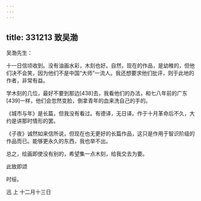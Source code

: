 ```yaml
---
---
---
```

title: 331213 致吴渤
---




吴渤先生：

十一日信顷收到。没有油画水彩，木刻也好。自然，现在的作品，是幼稚的，但他们决不会笑，因为他们不是中国“大师”一流人。我还想要求他们批评，则于此地的作者，非常有益。

学木刻的几位，最好不要到那边[438]去，我看他们的办法，和七八年前的广东[439]一样，他们会忽然变脸，倒拿青年的血来洗自己的手的。

《城市与年》是长篇，但我没有看过。有德译，无日译。作于十月革命后不久，大约是讲那时情形的罢。

《子夜》诚然如来信所说，但现在也无更好的长篇作品，这只是作用于智识阶级的作品而已。能够更永久的东西，我也举不出。

总之，绘画即使没有别的，希望集一点木刻，给我交去为要。

此致即颂

时绥。

迅 上 十二月十三日